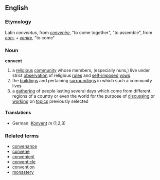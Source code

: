 ==English==
===Etymology===
Latin ''conventus'', from ''[[convenire]]'', "to come together", "to assemble", from ''[[con-#Latin|con-]]'' + ''[[venire]]'', "to come"
===Noun===
'''convent'''
#a [[religious]] [[community]] whose members, (especially nuns,) live under strict [[observation]] of religious [[rules]] and [[self-imposed]] [[vow]]s
#the [[building]]s and pertaining [[surroundings]] in which such a community lives
#a [[gathering]] of people lasting several days which come from different regions of a country or even the world for the purpose of [[discuss]]ing or [[work]]ing on [[topic]]s previously selected
====Translations====
*German: [[Konvent]] ''m'' (1,2,3)

===Related terms===
*[[convenance]]
*[[convene]]
*[[convenient]]
*[[conventicle]]
*[[convention]]
*[[monastery]]
